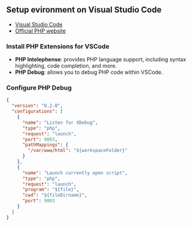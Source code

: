 ## Setup evironment on Visual Studio Code

- [Visual Studio Code](https://code.visualstudio.com/)
- [Official PHP website](https://www.php.net/downloads)

### Install PHP Extensions for VSCode

- **PHP Intelephense**: provides PHP language support, including syntax highlighting, code completion, and more.
- **PHP Debug**: allows you to debug PHP code within VSCode.

### Configure PHP Debug

```json title='launch.json'
{
  "version": "0.2.0",
  "configurations": [
    {
      "name": "Listen for XDebug",
      "type": "php",
      "request": "launch",
      "port": 9003,
      "pathMappings": {
        "/var/www/html": "${workspaceFolder}"
      }
    },
    {
      "name": "Launch currently open script",
      "type": "php",
      "request": "launch",
      "program": "${file}",
      "cwd": "${fileDirname}",
      "port": 9003
    }
  ]
}
```